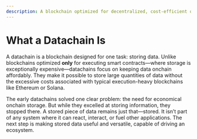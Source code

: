 ```yaml
---
description: A blockchain optimized for decentralized, cost-efficient onchain data storage, offering scalability and verifiability for Web3 applications.
---
```


# What a Datachain Is

A datachain is a blockchain designed for one task: storing data. Unlike blockchains optimized **only** for executing smart contracts—where storage is exceptionally expensive—datachains focus on keeping data onchain affordably. They make it possible to store large quantities of data without the excessive costs associated with typical execution-heavy blockchains like Ethereum or Solana.

The early datachains solved one clear problem: the need for economical onchain storage. But while they excelled at storing information, they stopped there. A stored piece of data remains just that—stored. It isn’t part of any system where it can react, interact, or fuel other applications. The next step is making stored data useful and versatile, capable of driving an ecosystem.
